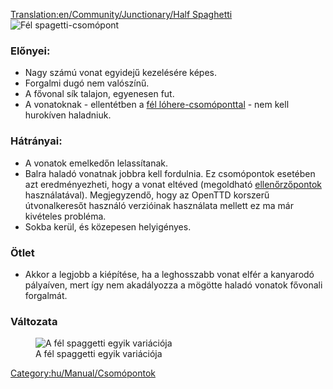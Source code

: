 [[Translation:en/Community/Junctionary/Half Spaghetti]]
{{hu/Community/Junctionary/Csomópontmenü}}
[[File:en/Community/Junctionary/3way halfspaghetti.png|frame|none|Fél spagetti-csomópont]]

===Előnyei:===
*Nagy számú vonat egyidejű kezelésére képes.
*Forgalmi dugó nem valószínű.
*A fővonal sík talajon, egyenesen fut.
*A vonatoknak - ellentétben a [[hu/Community/Junctionary/Csomópont/Fél lóhere|fél lóhere-csomóponttal]] - nem kell hurokíven haladniuk. 

===Hátrányai:===
*A vonatok emelkedőn lelassítanak.
*Balra haladó vonatnak jobbra kell fordulnia. Ez csomópontok esetében azt eredményezheti, hogy a vonat eltéved (megoldható [[hu/Manual/Ellenőrzőpontok|ellenőrzőpontok]] használatával). Megjegyzendő, hogy az OpenTTD korszerű útvonalkeresőt használó verzióinak használata mellett ez ma már kivételes probléma.
*Sokba kerül, és közepesen helyigényes.

===Ötlet===
*Akkor a legjobb a kiépítése, ha a leghosszabb vonat elfér a kanyarodó pályaíven, mert így nem akadályozza a mögötte haladó vonatok fővonali forgalmát.

[[Category:hu/Manual/Csomópontok]]

===Változata===

[[File:en/Community/Junctionary/Half spaghetti.jpeg|frame|none|A fél spaggetti egyik variációja]]